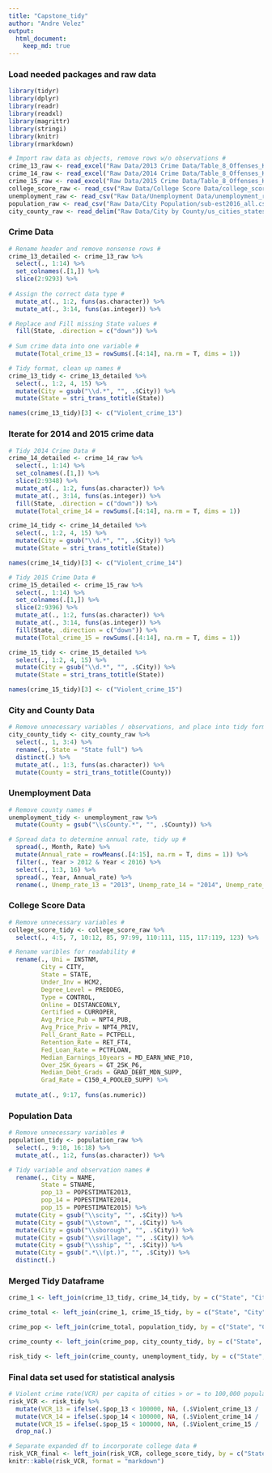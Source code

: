 ```yaml
---
title: "Capstone_tidy"
author: "Andre Velez"
output: 
  html_document:
    keep_md: true
---
```

### Load needed packages and raw data ###
```r
library(tidyr)
library(dplyr)
library(readr)
library(readxl)
library(magrittr)
library(stringi)
library(knitr)
library(rmarkdown)

# Import raw data as objects, remove rows w/o observations #
crime_13_raw <- read_excel("Raw Data/2013 Crime Data/Table_8_Offenses_Known_to_Law_Enforcement_by_State_by_City_2013.xls", skip = 2)
crime_14_raw <- read_excel("Raw Data/2014 Crime Data/Table_8_Offenses_Known_to_Law_Enforcement_by_State_by_City_2014.xls", skip = 2)
crime_15_raw <- read_excel("Raw Data/2015 Crime Data/Table_8_Offenses_Known_to_Law_Enforcement_by_State_by_City_2015.xls", skip = 2)
college_score_raw <- read_csv("Raw Data/College Score Data/college_score_raw.csv")
unemployment_raw <- read_csv("Raw Data/Unemployment Data/unemployment_raw.csv")
population_raw <- read_csv("Raw Data/City Population/sub-est2016_all.csv")
city_county_raw <- read_delim("Raw Data/City by County/us_cities_states_counties.csv", delim = "|")
```

### Crime Data ###
```r
# Rename header and remove nonsense rows # 
crime_13_detailed <- crime_13_raw %>%
  select(., 1:14) %>%
  set_colnames(.[1,]) %>% 
  slice(2:9293) %>%
  
# Assign the correct data type #
  mutate_at(., 1:2, funs(as.character)) %>%
  mutate_at(., 3:14, funs(as.integer)) %>% 

# Replace and Fill missing State values #  
  fill(State, .direction = c("down")) %>% 
  
# Sum crime data into one variable #
  mutate(Total_crime_13 = rowSums(.[4:14], na.rm = T, dims = 1))

# Tidy format, clean up names #
crime_13_tidy <- crime_13_detailed %>% 
  select(., 1:2, 4, 15) %>% 
  mutate(City = gsub("\\d.*", "", .$City)) %>% 
  mutate(State = stri_trans_totitle(State))

names(crime_13_tidy)[3] <- c("Violent_crime_13")
```

### Iterate for 2014 and 2015 crime data ###
```r
# Tidy 2014 Crime Data #
crime_14_detailed <- crime_14_raw %>%
  select(., 1:14) %>%
  set_colnames(.[1,]) %>% 
  slice(2:9348) %>% 
  mutate_at(., 1:2, funs(as.character)) %>%
  mutate_at(., 3:14, funs(as.integer)) %>% 
  fill(State, .direction = c("down")) %>% 
  mutate(Total_crime_14 = rowSums(.[4:14], na.rm = T, dims = 1))

crime_14_tidy <- crime_14_detailed %>% 
  select(., 1:2, 4, 15) %>% 
  mutate(City = gsub("\\d.*", "", .$City)) %>% 
  mutate(State = stri_trans_totitle(State))

names(crime_14_tidy)[3] <- c("Violent_crime_14")

# Tidy 2015 Crime Data #
crime_15_detailed <- crime_15_raw %>%
  select(., 1:14) %>%
  set_colnames(.[1,]) %>% 
  slice(2:9396) %>% 
  mutate_at(., 1:2, funs(as.character)) %>%
  mutate_at(., 3:14, funs(as.integer)) %>% 
  fill(State, .direction = c("down")) %>% 
  mutate(Total_crime_15 = rowSums(.[4:14], na.rm = T, dims = 1))

crime_15_tidy <- crime_15_detailed %>% 
  select(., 1:2, 4, 15) %>% 
  mutate(City = gsub("\\d.*", "", .$City)) %>% 
  mutate(State = stri_trans_totitle(State))

names(crime_15_tidy)[3] <- c("Violent_crime_15")
```

### City and County Data ###
```r
# Remove unnecessary variables / observations, and place into tidy format #
city_county_tidy <- city_county_raw %>% 
  select(., 1, 3:4) %>% 
  rename(., State = "State full") %>% 
  distinct(.) %>%
  mutate_at(., 1:3, funs(as.character)) %>% 
  mutate(County = stri_trans_totitle(County))
```

### Unemployment Data ###
```r
# Remove county names #
unemployment_tidy <- unemployment_raw %>% 
  mutate(County = gsub("\\sCounty.*", "", .$County)) %>% 

# Spread data to determine annual rate, tidy up # 
  spread(., Month, Rate) %>% 
  mutate(Annual_rate = rowMeans(.[4:15], na.rm = T, dims = 1)) %>% 
  filter(., Year > 2012 & Year < 2016) %>% 
  select(., 1:3, 16) %>% 
  spread(., Year, Annual_rate) %>% 
  rename(., Unemp_rate_13 = "2013", Unemp_rate_14 = "2014", Unemp_rate_15 = "2015")
```

### College Score Data ###
```r
# Remove unnecessary variables #
college_score_tidy <- college_score_raw %>% 
  select(., 4:5, 7, 10:12, 85, 97:99, 110:111, 115, 117:119, 123) %>% 

# Rename varibles for readability #
  rename(., Uni = INSTNM, 
         City = CITY, 
         State = STATE, 
         Under_Inv = HCM2, 
         Degree_Level = PREDDEG, 
         Type = CONTROL, 
         Online = DISTANCEONLY, 
         Certified = CURROPER,
         Avg_Price_Pub = NPT4_PUB,
         Avg_Price_Priv = NPT4_PRIV,
         Pell_Grant_Rate = PCTPELL,
         Retention_Rate = RET_FT4,
         Fed_Loan_Rate = PCTFLOAN,
         Median_Earnings_10years = MD_EARN_WNE_P10,
         Over_25K_6years = GT_25K_P6,
         Median_Debt_Grads = GRAD_DEBT_MDN_SUPP,
         Grad_Rate = C150_4_POOLED_SUPP) %>%
  
  mutate_at(., 9:17, funs(as.numeric))
```

### Population Data ###
```r
# Remove unnecessary variables #
population_tidy <- population_raw %>% 
  select(., 9:10, 16:18) %>% 
  mutate_at(., 1:2, funs(as.character)) %>% 

# Tidy variable and observation names #
  rename(., City = NAME, 
         State = STNAME, 
         pop_13 = POPESTIMATE2013,
         pop_14 = POPESTIMATE2014,
         pop_15 = POPESTIMATE2015) %>% 
  mutate(City = gsub("\\scity", "", .$City)) %>% 
  mutate(City = gsub("\\stown", "", .$City)) %>% 
  mutate(City = gsub("\\sborough", "", .$City)) %>% 
  mutate(City = gsub("\\svillage", "", .$City)) %>% 
  mutate(City = gsub("\\sship", "", .$City)) %>% 
  mutate(City = gsub(".*\\(pt.)", "", .$City)) %>% 
  distinct(.)
```

### Merged Tidy Dataframe ###
```r
crime_1 <- left_join(crime_13_tidy, crime_14_tidy, by = c("State", "City"))

crime_total <- left_join(crime_1, crime_15_tidy, by = c("State", "City"))

crime_pop <- left_join(crime_total, population_tidy, by = c("State", "City"))

crime_county <- left_join(crime_pop, city_county_tidy, by = c("State", "City"))

risk_tidy <- left_join(crime_county, unemployment_tidy, by = c("State", "County"))
```

### Final data set used for statistical analysis ###
```r
# Violent crime rate(VCR) per capita of cities > or = to 100,000 population size #
risk_VCR <- risk_tidy %>% 
  mutate(VCR_13 = ifelse(.$pop_13 < 100000, NA, (.$Violent_crime_13 / .$pop_13 * 100))) %>% 
  mutate(VCR_14 = ifelse(.$pop_14 < 100000, NA, (.$Violent_crime_14 / .$pop_14 * 100))) %>% 
  mutate(VCR_15 = ifelse(.$pop_15 < 100000, NA, (.$Violent_crime_15 / .$pop_15 * 100))) %>% 
  drop_na(.)

# Separate expanded df to incorporate college data #
risk_VCR_final <- left_join(risk_VCR, college_score_tidy, by = c("State", "City"))
knitr::kable(risk_VCR, format = "markdown")
```